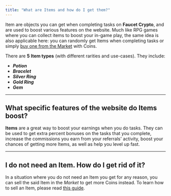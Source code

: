 ```yaml
---
title: "What are Items and how do I get them?"
---
```


Item are objects you can get when completing tasks on **Faucet Crypto**, and are used to boost various features on the website. Much like RPG games where you can collect items to boost your in-game play, the same idea is also applicable here: you can randomly get Items when completing tasks or simply [buy one from the Market](https://knowledge-base.faucetcrypto.com/article/53-how-to-buy-items-from-the-market) with Coins.

There are **5** **Item types** (with different rarities and use-cases). They include:

- **_Potion_**
- **_Bracelet_**
- **_Silver Ring_**
- **_Gold Ring_**
- **_Gem_**

---

## **What specific features of the website do Items boost?**

**Items** are a great way to boost your earnings when you do tasks. They can be used to get extra percent bonuses on the tasks that you complete, increase the commissions you earn from your referrals' activity, boost your chances of getting more Items, as well as help you level up fast.

---

## **I do not need an Item. How do I get rid of it?**

In a situation where you do not need an Item you get for any reason, you can sell the said Item in the _Market_ to get more Coins instead. To learn how to sell an Item, please read [this guide](https://knowledge-base.faucetcrypto.com/article/31-how-to-sell-items-or-cancel-a-sell-order).